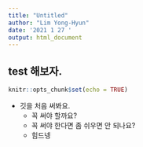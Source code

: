 ```yaml
---
title: "Untitled"
author: "Lim Yong-Hyun"
date: '2021 1 27 '
output: html_document
---
```

## test 해보자. 
```r
knitr::opts_chunk$set(echo = TRUE)
```

+ 깃을 처음 써봐요.
  - 꼭 써야 할까요?
  * 꼭 써야 한다면 좀 쉬우면 안 되나요?
  + 힘드넹
  
  
